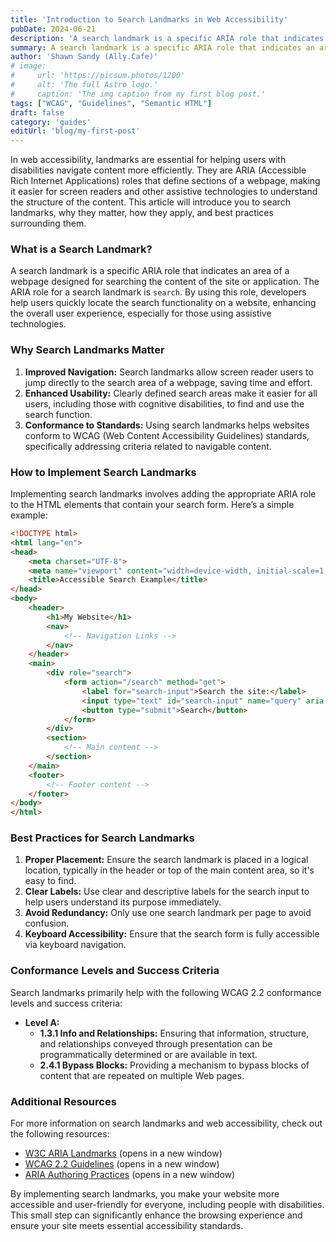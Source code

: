 ```yaml
---
title: 'Introduction to Search Landmarks in Web Accessibility'
pubDate: 2024-06-21
description: 'A search landmark is a specific ARIA role that indicates an area of a webpage designed for searching the content of the site or application.'
summary: A search landmark is a specific ARIA role that indicates an area of a webpage designed for searching the content of the site or application. The ARIA role for a search landmark is `search`. By using this role, developers help users quickly locate the search functionality on a website, enhancing the overall user experience, especially for those using assistive technologies.
author: 'Shawn Sandy (Ally.Cafe)'
# image:
#     url: 'https://picsum.photos/1200'
#     alt: 'The full Astro logo.'
#     caption: 'The img caption from my first blog post.'
tags: ["WCAG", "Guidelines", "Semantic HTML"]
draft: false
category: 'guides'
editUrl: 'blog/my-first-post'
---
```


In web accessibility, landmarks are essential for helping users with disabilities navigate content more efficiently. They are ARIA (Accessible Rich Internet Applications) roles that define sections of a webpage, making it easier for screen readers and other assistive technologies to understand the structure of the content. This article will introduce you to search landmarks, why they matter, how they apply, and best practices surrounding them.

### What is a Search Landmark?

A search landmark is a specific ARIA role that indicates an area of a webpage designed for searching the content of the site or application. The ARIA role for a search landmark is `search`. By using this role, developers help users quickly locate the search functionality on a website, enhancing the overall user experience, especially for those using assistive technologies.

### Why Search Landmarks Matter

1. **Improved Navigation:** Search landmarks allow screen reader users to jump directly to the search area of a webpage, saving time and effort.
2. **Enhanced Usability:** Clearly defined search areas make it easier for all users, including those with cognitive disabilities, to find and use the search function.
3. **Conformance to Standards:** Using search landmarks helps websites conform to WCAG (Web Content Accessibility Guidelines) standards, specifically addressing criteria related to navigable content.

### How to Implement Search Landmarks

Implementing search landmarks involves adding the appropriate ARIA role to the HTML elements that contain your search form. Here’s a simple example:

```html
<!DOCTYPE html>
<html lang="en">
<head>
    <meta charset="UTF-8">
    <meta name="viewport" content="width=device-width, initial-scale=1.0">
    <title>Accessible Search Example</title>
</head>
<body>
    <header>
        <h1>My Website</h1>
        <nav>
            <!-- Navigation Links -->
        </nav>
    </header>
    <main>
        <div role="search">
            <form action="/search" method="get">
                <label for="search-input">Search the site:</label>
                <input type="text" id="search-input" name="query" aria-label="Search">
                <button type="submit">Search</button>
            </form>
        </div>
        <section>
            <!-- Main content -->
        </section>
    </main>
    <footer>
        <!-- Footer content -->
    </footer>
</body>
</html>
```

### Best Practices for Search Landmarks

1. **Proper Placement:** Ensure the search landmark is placed in a logical location, typically in the header or top of the main content area, so it's easy to find.
2. **Clear Labels:** Use clear and descriptive labels for the search input to help users understand its purpose immediately.
3. **Avoid Redundancy:** Only use one search landmark per page to avoid confusion.
4. **Keyboard Accessibility:** Ensure that the search form is fully accessible via keyboard navigation.

### Conformance Levels and Success Criteria

Search landmarks primarily help with the following WCAG 2.2 conformance levels and success criteria:
- **Level A:**
  - **1.3.1 Info and Relationships:** Ensuring that information, structure, and relationships conveyed through presentation can be programmatically determined or are available in text.
  - **2.4.1 Bypass Blocks:** Providing a mechanism to bypass blocks of content that are repeated on multiple Web pages.

### Additional Resources

For more information on search landmarks and web accessibility, check out the following resources:
- [W3C ARIA Landmarks](https://www.w3.org/TR/wai-aria/#landmark_roles) (opens in a new window)
- [WCAG 2.2 Guidelines](https://www.w3.org/TR/WCAG22/) (opens in a new window)
- [ARIA Authoring Practices](https://www.w3.org/TR/wai-aria-practices/) (opens in a new window)

By implementing search landmarks, you make your website more accessible and user-friendly for everyone, including people with disabilities. This small step can significantly enhance the browsing experience and ensure your site meets essential accessibility standards.